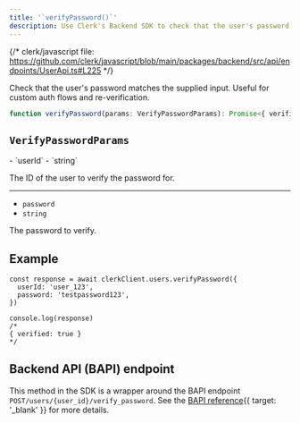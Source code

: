```yaml
---
title: '`verifyPassword()`'
description: Use Clerk's Backend SDK to check that the user's password matches the supplied input. Useful for custom auth flows and re-verification.
---
```


{/* clerk/javascript file: https://github.com/clerk/javascript/blob/main/packages/backend/src/api/endpoints/UserApi.ts#L225 */}

Check that the user's password matches the supplied input. Useful for custom auth flows and re-verification.

```ts
function verifyPassword(params: VerifyPasswordParams): Promise<{ verified: true }>
```

## `VerifyPasswordParams`

<Properties>
  - `userId`
  - `string`

  The ID of the user to verify the password for.

  ---

  - `password`
  - `string`

  The password to verify.
</Properties>

## Example

```tsx
const response = await clerkClient.users.verifyPassword({
  userId: 'user_123',
  password: 'testpassword123',
})

console.log(response)
/*
{ verified: true }
*/
```

## Backend API (BAPI) endpoint

This method in the SDK is a wrapper around the BAPI endpoint `POST/users/{user_id}/verify_password`. See the [BAPI reference](/docs/reference/backend-api/tag/Users#operation/VerifyPassword){{ target: '_blank' }} for more details.
